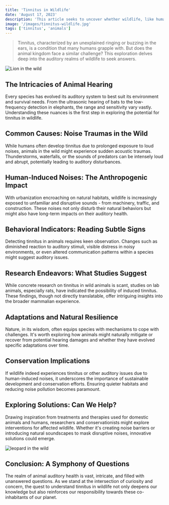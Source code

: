 ```yaml
---
title: 'Tinnitus in Wildlife'
date: 'August 17, 2023'
description: 'This article seeks to uncover whether wildlife, like humans, experience tinnitus.'
image: '/images/tinnitus-wildlife.jpg'
tags: ['tinnitus', 'animals']
---
```


<Blockquote>
  Tinnitus, characterized by an unexplained ringing or buzzing in the ears, is a
  condition that many humans grapple with. But does the animal kingdom face a
  similar challenge? This exploration delves deep into the auditory realms of
  wildlife to seek answers.
</Blockquote>

<Image src="/images/tinnitus-wildlife.jpg" alt="Lion in the wild" />

## <Highlighter>The Intricacies of Animal Hearing</Highlighter>

Every species has evolved its auditory system to best suit its environment and survival needs. From the ultrasonic hearing of bats to the low-frequency detection in elephants, the range and sensitivity vary vastly. Understanding these nuances is the first step in exploring the potential for tinnitus in wildlife.

<AdComponent />

## <Highlighter>Common Causes: Noise Traumas in the Wild</Highlighter>

While humans often develop tinnitus due to prolonged exposure to loud noises, animals in the wild might experience sudden acoustic traumas. Thunderstorms, waterfalls, or the sounds of predators can be intensely loud and abrupt, potentially leading to auditory disturbances.

## <Highlighter>Human-Induced Noises: The Anthropogenic Impact</Highlighter>

With urbanization encroaching on natural habitats, wildlife is increasingly exposed to unfamiliar and disruptive sounds - from machinery, traffic, and construction. These noises not only disturb their natural behaviors but might also have long-term impacts on their auditory health.

## <Highlighter>Behavioral Indicators: Reading Subtle Signs</Highlighter>

Detecting tinnitus in animals requires keen observation. Changes such as diminished reaction to auditory stimuli, visible distress in noisy environments, or even altered communication patterns within a species might suggest auditory issues.

## <Highlighter>Research Endeavors: What Studies Suggest</Highlighter>

While concrete research on tinnitus in wild animals is scant, studies on lab animals, especially rats, have indicated the possibility of induced tinnitus. These findings, though not directly translatable, offer intriguing insights into the broader mammalian experience.

<AdComponent />

## <Highlighter>Adaptations and Natural Resilience</Highlighter>

Nature, in its wisdom, often equips species with mechanisms to cope with challenges. It's worth exploring how animals might naturally mitigate or recover from potential hearing damages and whether they have evolved specific adaptations over time.

## <Highlighter>Conservation Implications</Highlighter>

If wildlife indeed experiences tinnitus or other auditory issues due to human-induced noises, it underscores the importance of sustainable development and conservation efforts. Ensuring quieter habitats and reducing noise pollution becomes paramount.

## <Highlighter>Exploring Solutions: Can We Help?</Highlighter>

Drawing inspiration from treatments and therapies used for domestic animals and humans, researchers and conservationists might explore interventions for affected wildlife. Whether it's creating noise barriers or introducing natural soundscapes to mask disruptive noises, innovative solutions could emerge.

<Image src="/images/leopard.jpg" alt="leopard in the wild" />

## <Highlighter>Conclusion: A Symphony of Questions</Highlighter>

The realm of animal auditory health is vast, intricate, and filled with unanswered questions. As we stand at the intersection of curiosity and concern, the quest to understand tinnitus in wildlife not only deepens our knowledge but also reinforces our responsibility towards these co-inhabitants of our planet.

<AdComponent />
